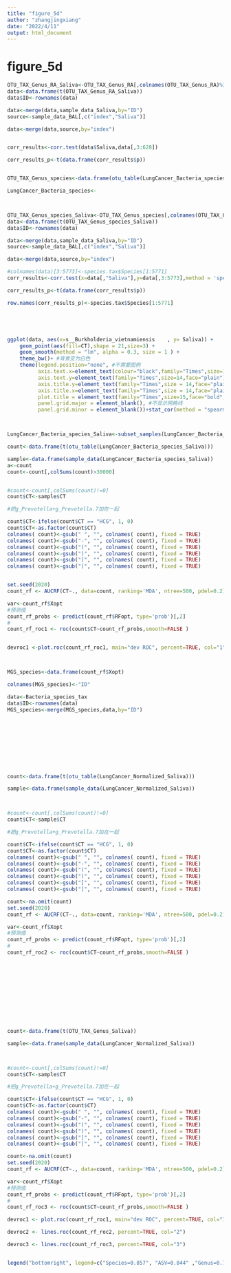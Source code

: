 ```yaml
---
title: "figure_5d"
author: "zhangjingxiang"
date: "2022/4/11"
output: html_document
---
```


# figure_5d

```r

OTU_TAX_Genus_RA_Saliva<-OTU_TAX_Genus_RA[,colnames(OTU_TAX_Genus_RA)%in%sample.names(LungCancer_Normalized_Saliva)]
data<-data.frame(t(OTU_TAX_Genus_RA_Saliva))
data$ID<-rownames(data)

data<-merge(data,sample_data_Saliva,by="ID")
source<-sample_data_BAL[,c("index","Saliva")]

data<-merge(data,source,by="index")


corr_results<-corr.test(data$Saliva,data[,3:628])

corr_results_p<-t(data.frame(corr_results$p))


OTU_TAX_Genus_species<-data.frame(otu_table(LungCancer_Bacteria_species))

LungCancer_Bacteria_species<-



OTU_TAX_Genus_species_Saliva<-OTU_TAX_Genus_species[,colnames(OTU_TAX_Genus_species)%in%sample.names(LungCancer_Normalized_Saliva)]
data<-data.frame(t(OTU_TAX_Genus_species_Saliva))
data$ID<-rownames(data)

data<-merge(data,sample_data_Saliva,by="ID")
source<-sample_data_BAL[,c("index","Saliva")]

data<-merge(data,source,by="index")

#colnames(data)[3:5773]<-species.tax$Species[1:5771]
corr_results<-corr.test(x=data[,"Saliva"],y=data[,3:5773],method = 'spearman',adjust = "none")

corr_results_p<-t(data.frame(corr_results$p))

row.names(corr_results_p)<-species.tax$Species[1:5771]





ggplot(data, aes(x=s__Burkholderia_vietnamiensis	, y= Saliva)) +
    geom_point(aes(fill=CT),shape = 21,size=3) +
    geom_smooth(method = "lm", alpha = 0.3, size = 1 ) +
    theme_bw()+ #背景变为白色
    theme(legend.position="none", #不需要图例
          axis.text.x=element_text(colour="black",family="Times",size=14), #设置x轴刻度标签的字体属性
          axis.text.y=element_text(family="Times",size=14,face="plain"), #设置x轴刻度标签的字体属性
          axis.title.y=element_text(family="Times",size = 14,face="plain"), #设置y轴的标题的字体属性
          axis.title.x=element_text(family="Times",size = 14,face="plain"), #设置x轴的标题的字体属性
          plot.title = element_text(family="Times",size=15,face="bold",hjust = 0.5), #设置总标题的字体属性
          panel.grid.major = element_blank(), #不显示网格线
          panel.grid.minor = element_blank())+stat_cor(method = "spearman")+xlab("Porphyromonas in Nasal")+ylab("Leptotrichia in BAL")



LungCancer_Bacteria_species_Saliva<-subset_samples(LungCancer_Bacteria_species,sample=="Saliva")

count<-data.frame(t(otu_table(LungCancer_Bacteria_species_Saliva)))

sample<-data.frame(sample_data(LungCancer_Bacteria_species_Saliva))
a<-count
count<-count[,colSums(count)>30000]


#count<-count[,colSums(count)!=0]
count$CT<-sample$CT

#把g_Prevotella+g_Prevotella.7加在一起

count$CT<-ifelse(count$CT == "HCG", 1, 0)
count$CT<-as.factor(count$CT)
colnames( count)<-gsub(" ", "", colnames( count), fixed = TRUE)
colnames( count)<-gsub("-", "", colnames( count), fixed = TRUE)
colnames( count)<-gsub("(", "", colnames( count), fixed = TRUE)
colnames( count)<-gsub(")", "", colnames( count), fixed = TRUE)
colnames( count)<-gsub("[", "", colnames( count), fixed = TRUE)
colnames( count)<-gsub("]", "", colnames( count), fixed = TRUE)


set.seed(2020)
count_rf <- AUCRF(CT~., data=count, ranking='MDA', ntree=500, pdel=0.2)

var<-count_rf$Xopt
#预测值
count_rf_probs <- predict(count_rf$RFopt, type='prob')[,2]
#
count_rf_roc1 <- roc(count$CT~count_rf_probs,smooth=FALSE )


devroc1 <-plot.roc(count_rf_roc1, main="dev ROC", percent=TRUE, col="1")



MGS_species<-data.frame(count_rf$Xopt)

colnames(MGS_species)<-"ID"

data<-Bacteria_species_tax
data$ID<-rownames(data)
MGS_species<-merge(MGS_species,data,by="ID")










count<-data.frame(t(otu_table(LungCancer_Normalized_Saliva)))

sample<-data.frame(sample_data(LungCancer_Normalized_Saliva))



#count<-count[,colSums(count)!=0]
count$CT<-sample$CT

#把g_Prevotella+g_Prevotella.7加在一起

count$CT<-ifelse(count$CT == "HCG", 1, 0)
count$CT<-as.factor(count$CT)
colnames( count)<-gsub(" ", "", colnames( count), fixed = TRUE)
colnames( count)<-gsub("-", "", colnames( count), fixed = TRUE)
colnames( count)<-gsub("(", "", colnames( count), fixed = TRUE)
colnames( count)<-gsub(")", "", colnames( count), fixed = TRUE)
colnames( count)<-gsub("[", "", colnames( count), fixed = TRUE)
colnames( count)<-gsub("]", "", colnames( count), fixed = TRUE)

count<-na.omit(count)
set.seed(2020)
count_rf <- AUCRF(CT~., data=count, ranking='MDA', ntree=500, pdel=0.2)

var<-count_rf$Xopt
#预测值
count_rf_probs <- predict(count_rf$RFopt, type='prob')[,2]
#
count_rf_roc2 <- roc(count$CT~count_rf_probs,smooth=FALSE )












count<-data.frame(t(OTU_TAX_Genus_Saliva))

sample<-data.frame(sample_data(LungCancer_Normalized_Saliva))



#count<-count[,colSums(count)!=0]
count$CT<-sample$CT

#把g_Prevotella+g_Prevotella.7加在一起

count$CT<-ifelse(count$CT == "HCG", 1, 0)
count$CT<-as.factor(count$CT)
colnames( count)<-gsub(" ", "", colnames( count), fixed = TRUE)
colnames( count)<-gsub("-", "", colnames( count), fixed = TRUE)
colnames( count)<-gsub("(", "", colnames( count), fixed = TRUE)
colnames( count)<-gsub(")", "", colnames( count), fixed = TRUE)
colnames( count)<-gsub("[", "", colnames( count), fixed = TRUE)
colnames( count)<-gsub("]", "", colnames( count), fixed = TRUE)

count<-na.omit(count)
set.seed(2020)
count_rf <- AUCRF(CT~., data=count, ranking='MDA', ntree=500, pdel=0.2)

var<-count_rf$Xopt
#预测值
count_rf_probs <- predict(count_rf$RFopt, type='prob')[,2]
#
count_rf_roc3 <- roc(count$CT~count_rf_probs,smooth=FALSE )

devroc1 <- plot.roc(count_rf_roc1, main="dev ROC", percent=TRUE, col="1")

devroc2 <- lines.roc(count_rf_roc2, percent=TRUE, col="2")

devroc3 <- lines.roc(count_rf_roc3, percent=TRUE, col="3")


legend("bottomright", legend=c("Species=0.857", "ASV=0.844" ,"Genus=0.732"), col=c("1", "2","3"), lwd=2)

```